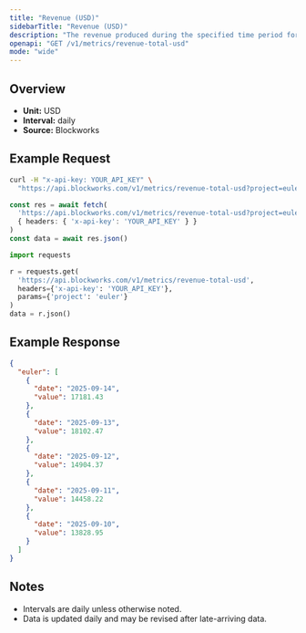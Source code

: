 ```yaml
---
title: "Revenue (USD)"
sidebarTitle: "Revenue (USD)"
description: "The revenue produced during the specified time period for given project."
openapi: "GET /v1/metrics/revenue-total-usd"
mode: "wide"
---
```


## Overview

- **Unit:** USD
- **Interval:** daily
- **Source:** Blockworks

## Example Request

<CodeGroup>

```bash cURL
curl -H "x-api-key: YOUR_API_KEY" \
  "https://api.blockworks.com/v1/metrics/revenue-total-usd?project=euler"
```

```typescript TypeScript
const res = await fetch(
  'https://api.blockworks.com/v1/metrics/revenue-total-usd?project=euler',
  { headers: { 'x-api-key': 'YOUR_API_KEY' } }
)
const data = await res.json()
```

```python Python
import requests

r = requests.get(
  'https://api.blockworks.com/v1/metrics/revenue-total-usd',
  headers={'x-api-key': 'YOUR_API_KEY'},
  params={'project': 'euler'}
)
data = r.json()
```

</CodeGroup>

## Example Response

```json
{
  "euler": [
    {
      "date": "2025-09-14",
      "value": 17181.43
    },
    {
      "date": "2025-09-13",
      "value": 18102.47
    },
    {
      "date": "2025-09-12",
      "value": 14904.37
    },
    {
      "date": "2025-09-11",
      "value": 14458.22
    },
    {
      "date": "2025-09-10",
      "value": 13828.95
    }
  ]
}
```

## Notes
- Intervals are daily unless otherwise noted.
- Data is updated daily and may be revised after late-arriving data.